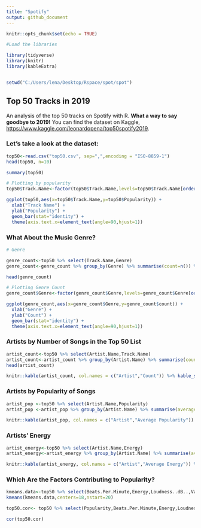 ```yaml
---
title: "Spotify"
output: github_document
---
```


```r
knitr::opts_chunk$set(echo = TRUE)
```

```r

#Load the libraries

library(tidyverse)
library(knitr)
library(kableExtra)


setwd("C:/Users/lena/Desktop/Rspace/spot/spot")
```


## Top 50 Tracks in 2019 

An analysis of the top 50 tracks on Spotify with R. **What a way to say goodbye to 2019!** You can find the dataset on Kaggle,  <https://www.kaggle.com/leonardopena/top50spotify2019>.


### Let's take a look at the dataset: ### 
```r
top50<-read.csv("top50.csv", sep=",",encoding = "ISO-8859-1")
head(top50, n=10)
```


```r
summary(top50)
```


```r
# Plotting by popularity
top50$Track.Name<-factor(top50$Track.Name,levels=top50$Track.Name[order(top50$Popularity)])

ggplot(top50,aes(x=top50$Track.Name,y=top50$Popularity)) + 
  xlab("Track Name") + 
  ylab("Popularity") + 
  geom_bar(stat="identity") +
  theme(axis.text.x=element_text(angle=90,hjust=1))
```

### What About the Music Genre?

```r
# Genre

genre_count<-top50 %>% select(Track.Name,Genre)
genre_count<-genre_count %>% group_by(Genre) %>% summarise(count=n()) %>% arrange(desc(count))

head(genre_count)
```

```r
# Plotting Genre Count
genre_count$Genre<-factor(genre_count$Genre,levels=genre_count$Genre[order(genre_count$count)])

ggplot(genre_count,aes(x=genre_count$Genre,y=genre_count$count)) + 
  xlab("Genre") + 
  ylab("Count") + 
  geom_bar(stat="identity") +
  theme(axis.text.x=element_text(angle=90,hjust=1))
```

### Artists by Number of Songs in the Top 50 List
```r
artist_count<-top50 %>% select(Artist.Name,Track.Name)
artist_count<-artist_count %>% group_by(Artist.Name) %>% summarise(count=n()) %>% arrange(desc(count))
head(artist_count)
```

```r

knitr::kable(artist_count, col.names = c("Artist","Count")) %>% kable_styling() %>% scroll_box(width="50%",height="200px")

```

### Artists by Popularity of Songs

```r
artist_pop <-top50 %>% select(Artist.Name,Popularity)
artist_pop <-artist_pop %>% group_by(Artist.Name) %>% summarise(average_pop=mean(Popularity)) %>% arrange(desc(average_pop))

knitr::kable(artist_pop, col.names = c("Artist","Average Popularity")) %>% kable_styling() %>% scroll_box(width="50%",height="200px")

```

### Artists' Energy
```r
artist_energy<-top50 %>% select(Artist.Name,Energy)
artist_energy<-artist_energy %>% group_by(Artist.Name) %>% summarise(average_energy=mean(Energy)) %>% arrange(desc(average_energy))

knitr::kable(artist_energy, col.names = c("Artist","Average Energy")) %>% kable_styling() %>% scroll_box(width="50%",height="200px")

```

### Which Are the Factors Contributing to Popularity?
```r
kmeans.data<-top50 %>% select(Beats.Per.Minute,Energy,Loudness..dB..,Valence.,Length.,Acousticness..,Speechiness.,Liveness,Danceability)
kmeans(kmeans.data,centers=18,nstart=20)

```




```r
top50.cor<- top50 %>% select(Popularity,Beats.Per.Minute,Energy,Loudness..dB..,Valence.,Length.,Acousticness..,Speechiness.,Liveness,Danceability)

cor(top50.cor)

```
